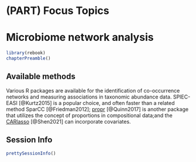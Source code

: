 # (PART) Focus Topics {-}

# Microbiome network analysis

```r
library(rebook)
chapterPreamble()
```

## Available methods

Various R packages are available for the identification of
co-occurrence networks and measuring associations in taxonomic
abundance data. SPIEC-EASI [@Kurtz2015] is a popular choice, and often
faster than a related method SparCC [@Friedman2012];
[propr](https://cran.r-project.org/web/packages/propr/index.html)
[@Quinn2017] is another package that utilizes the concept of
proportions in compositional data;and the
[CARlasso](https://cran.rstudio.com/web/packages/CARlasso/index.html)
[@Shen2021] can incorporate covariates.



## Session Info {-}

```r
prettySessionInfo()
```
